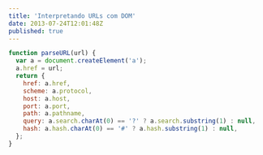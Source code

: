 ```yaml
---
title: 'Interpretando URLs com DOM'
date: 2013-07-24T12:01:48Z
published: true
---
```


```js
function parseURL(url) {
  var a = document.createElement('a');
  a.href = url;
  return {
    href: a.href,
    scheme: a.protocol,
    host: a.host,
    port: a.port,
    path: a.pathname,
    query: a.search.charAt(0) == '?' ? a.search.substring(1) : null,
    hash: a.hash.charAt(0) == '#' ? a.hash.substring(1) : null,
  };
}
```
